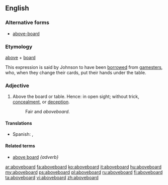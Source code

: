 ==English==

===Alternative forms===
* [[above-board]]

===Etymology===
[[above]] + [[board]]

This expression is said by Johnson to have been [[borrowed]] from [[gamesters]], who, when they change their cards, put their hands under the table.

===Adjective===
{{en-adv}}

# Above the board or table.  Hence: in open sight; without trick, [[concealment]], or [[deception]].
#: Fair and ''aboveboard''.

====Translations====
{{trans-top|legitimate}}
* Spanish: {{t|es|legítimo}}, {{t|es|sincero}}
{{trans-mid}}
{{trans-bottom}}

====Related terms====
* [[above board]] ''{adverb}''

[[ar:aboveboard]]
[[fa:aboveboard]]
[[ko:aboveboard]]
[[it:aboveboard]]
[[hu:aboveboard]]
[[my:aboveboard]]
[[ps:aboveboard]]
[[pl:aboveboard]]
[[ru:aboveboard]]
[[fi:aboveboard]]
[[ta:aboveboard]]
[[vi:aboveboard]]
[[zh:aboveboard]]